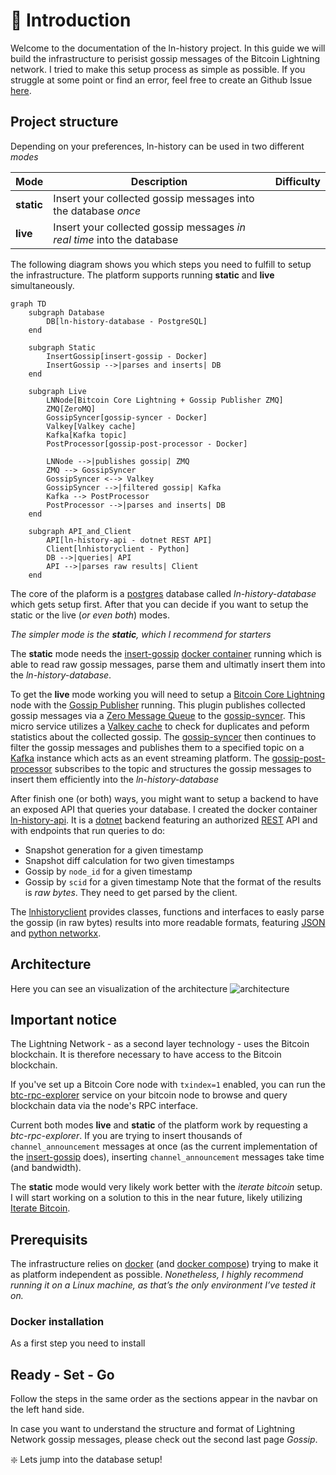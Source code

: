 
# 👋 Introduction

Welcome to the documentation of the ln-history project. In this guide we will build the infrastructure to perisist gossip messages of the Bitcoin Lightning network.
I tried to make this setup process as simple as possible. If you struggle at some point or find an error, feel free to create an Github Issue [here](https://github.com/ln-history/.github/issues).

## Project structure

Depending on your preferences, ln-history can be used in two different _modes_

| Mode       | Description                                                            | Difficulty                             |
| ---------- | ---------------------------------------------------------------------- | -------------------------------------- |
| **static** | Insert your collected gossip messages into the database _once_         | <Badge text="easy" type="tip" />       |
| **live**   | Insert your collected gossip messages _in real time_ into the database | <Badge text="harder" type="warning" /> |

The following diagram shows you which steps you need to fulfill to setup the infrastructure. The platform supports running **static** and **live** simultaneously.

```mermaid
graph TD
    subgraph Database
        DB[ln-history-database - PostgreSQL]
    end

    subgraph Static
        InsertGossip[insert-gossip - Docker]
        InsertGossip -->|parses and inserts| DB
    end

    subgraph Live
        LNNode[Bitcoin Core Lightning + Gossip Publisher ZMQ]
        ZMQ[ZeroMQ]
        GossipSyncer[gossip-syncer - Docker]
        Valkey[Valkey cache]
        Kafka[Kafka topic]
        PostProcessor[gossip-post-processor - Docker]

        LNNode -->|publishes gossip| ZMQ
        ZMQ --> GossipSyncer
        GossipSyncer <--> Valkey
        GossipSyncer -->|filtered gossip| Kafka
        Kafka --> PostProcessor
        PostProcessor -->|parses and inserts| DB
    end

    subgraph API_and_Client
        API[ln-history-api - dotnet REST API]
        Client[lnhistoryclient - Python]
        DB -->|queries| API
        API -->|parses raw results| Client
    end
```

The core of the plaform is a [postgres](https://www.postgresql.org/) database called _ln-history-database_ which gets setup first.
After that you can decide if you want to setup the static or the live (_or even both_) modes.

_The simpler mode is the **static**, which I recommend for starters_

The **static** mode needs the [insert-gossip](https://github.com/ln-history/insert-gossip) [docker container](https://www.docker.com/) running which is able to read raw gossip messages, parse them and ultimatly insert them into the _ln-history-database_.

To get the **live** mode working you will need to setup a [Bitcoin Core Lightning](https://corelightning.org/) node with the [Gossip Publisher](https://github.com/ln-history/gossip-publisher-zmq) running. This plugin publishes collected gossip messages via a [Zero Message Queue](https://zeromq.org/) to the [gossip-syncer](https://github.com/gossip-syncer). This micro service utilizes a [Valkey cache](https://valkey.io/) to check for duplicates and peform statistics about the collected gossip. The [gossip-syncer](https://github.com/gossip-syncer) then continues to filter the gossip messages and publishes them to a specified topic on a [Kafka](https://kafka.apache.org/) instance which acts as an event streaming platform. The [gossip-post-processor](https://github.com/ln-history/gossip-post-processor) subscribes to the topic and structures the gossip messages to insert them efficiently into the _ln-history-database_

After finish one (or both) ways, you might want to setup a backend to have an exposed API that queries your database. I created the docker container [ln-history-api](https://github.com/ln-history/ln-history). It is a [dotnet](https://dotnet.microsoft.com/en-us/) backend featuring an authorized [REST](https://developer.mozilla.org/en-US/docs/Glossary/REST) API and with endpoints that run queries to do:

- Snapshot generation for a given timestamp
- Snapshot diff calculation for two given timestamps
- Gossip by `node_id` for a given timestamp
- Gossip by `scid` for a given timestamp
  Note that the format of the results is _raw bytes_. They need to get parsed by the client.

The [lnhistoryclient](https://pypi.org/project/lnhistoryclient/) provides classes, functions and interfaces to easly parse the gossip (in raw bytes) results into more readable formats, featuring [JSON](https://www.json.org/json-en.html) and [python networkx](https://networkx.org/).

## Architecture

Here you can see an visualization of the architecture
![architecture](https://ln-history.info/architecture.svg)

## <Badge text="warning" type="warning" /> Important notice

The Lightning Network - as a second layer technology - uses the Bitcoin blockchain. It is therefore necessary to have access to the Bitcoin blockchain.

If you've set up a Bitcoin Core node with `txindex=1` enabled, you can run the [btc-rpc-explorer](https://github.com/janoside/btc-rpc-explorer) service on your bitcoin node to browse and query blockchain data via the node's RPC interface.

Current both modes **live** and **static** of the platform work by requesting a _btc-rpc-explorer_. If you are trying to insert thousands of `channel_announcement` messages at once (as the current implementation of the [insert-gossip](https://github.com/ln-history/insert-gossip) does), inserting `channel_announcement` messages take time (and bandwidth).

The **static** mode would very likely work better with the _iterate bitcoin_ setup.
I will start working on a solution to this in the near future, likely utilizing [Iterate Bitcoin](https://github.com/rustyrussell/bitcoin-iterate).

## Prerequisits

The infrastructure relies on [docker](https://docker.com) (and [docker compose](https://docs.docker.com/compose/)) trying to make it as platform independent as possible. _Nonetheless, I highly recommend running it on a Linux machine, as that’s the only environment I’ve tested it on._

### Docker installation

As a first step you need to install

## Ready - Set - Go

Follow the steps in the same order as the sections appear in the navbar on the left hand side.

In case you want to understand the structure and format of Lightning Network gossip messages, please check out the second last page _Gossip_.

❇️ Lets jump into the database setup!
